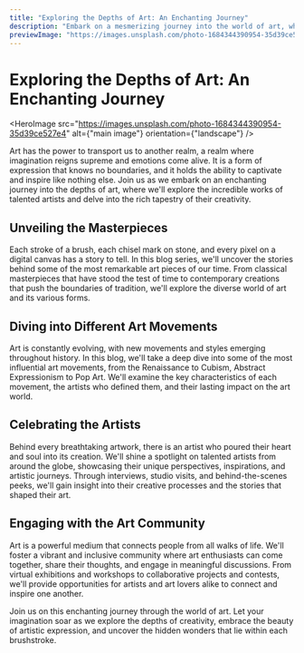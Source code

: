 ```yaml
---
title: "Exploring the Depths of Art: An Enchanting Journey"
description: "Embark on a mesmerizing journey into the world of art, where creativity knows no bounds. Join us as we delve into the depths of artistic expression and discover the magic that lies within."
previewImage: "https://images.unsplash.com/photo-1684344390954-35d39ce527e4"
---
```


# Exploring the Depths of Art: An Enchanting Journey

<HeroImage
  src="https://images.unsplash.com/photo-1684344390954-35d39ce527e4"
  alt={"main image"}
  orientation={"landscape"}
/>

Art has the power to transport us to another realm, a realm where imagination reigns supreme and emotions come alive. It is a form of expression that knows no boundaries, and it holds the ability to captivate and inspire like nothing else. Join us as we embark on an enchanting journey into the depths of art, where we'll explore the incredible works of talented artists and delve into the rich tapestry of their creativity.

## Unveiling the Masterpieces

Each stroke of a brush, each chisel mark on stone, and every pixel on a digital canvas has a story to tell. In this blog series, we'll uncover the stories behind some of the most remarkable art pieces of our time. From classical masterpieces that have stood the test of time to contemporary creations that push the boundaries of tradition, we'll explore the diverse world of art and its various forms.

## Diving into Different Art Movements

Art is constantly evolving, with new movements and styles emerging throughout history. In this blog, we'll take a deep dive into some of the most influential art movements, from the Renaissance to Cubism, Abstract Expressionism to Pop Art. We'll examine the key characteristics of each movement, the artists who defined them, and their lasting impact on the art world.

## Celebrating the Artists

Behind every breathtaking artwork, there is an artist who poured their heart and soul into its creation. We'll shine a spotlight on talented artists from around the globe, showcasing their unique perspectives, inspirations, and artistic journeys. Through interviews, studio visits, and behind-the-scenes peeks, we'll gain insight into their creative processes and the stories that shaped their art.

## Engaging with the Art Community

Art is a powerful medium that connects people from all walks of life. We'll foster a vibrant and inclusive community where art enthusiasts can come together, share their thoughts, and engage in meaningful discussions. From virtual exhibitions and workshops to collaborative projects and contests, we'll provide opportunities for artists and art lovers alike to connect and inspire one another.

Join us on this enchanting journey through the world of art. Let your imagination soar as we explore the depths of creativity, embrace the beauty of artistic expression, and uncover the hidden wonders that lie within each brushstroke.
